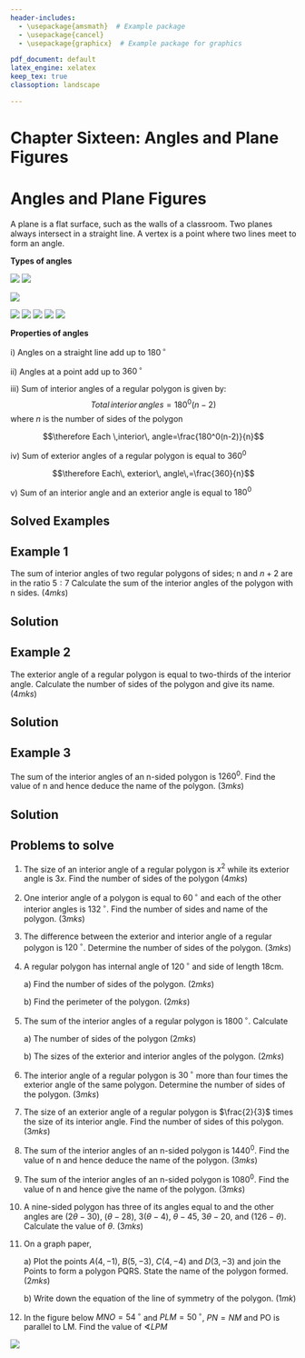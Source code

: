```yaml
---
header-includes:
  - \usepackage{amsmath}  # Example package
  - \usepackage{cancel}
  - \usepackage{graphicx}  # Example package for graphics

pdf_document: default
latex_engine: xelatex
keep_tex: true
classoption: landscape

---
```


# Chapter Sixteen: Angles and Plane Figures

# Angles and Plane Figures {.unnumbered}

A plane is a flat surface, such as the walls of a classroom. Two planes always intersect in a straight line. A vertex is a point where two lines meet to form an angle.

**Types of angles**

![](images/Cpt15_anglesa.png) ![](images/Cpt15_anglesb.png)

![](images/Cpt15_anglesc.png)

![](images/Cpt15_anglesd.png) ![](images/Cpt15_anglesd2.png) ![](images/Cpt15_anglese.png) ![](images/Cpt15_anglesf.png) ![](images/Cpt15_anglesg.png)

**Properties of angles**

i\) Angles on a straight line add up to $180\,^{\circ}$

ii\) Angles at a point add up to $360\,^{\circ}$

iii\) Sum of interior angles of a regular polygon is given by: $$Total \, interior \, angles
   =180^0(n-2)$$ where $n$ is the number of sides of the polygon

$$\therefore Each \,interior\, angle=\frac{180^0(n-2)}{n}$$

iv\) Sum of exterior angles of a regular polygon is equal to $360^0$

$$\therefore Each\, exterior\, angle\,=\frac{360}{n}$$

v\) Sum of an interior angle and an exterior angle is equal to $180^0$

## Solved Examples

::: {.callout-note collapse="false"}
# Example 1

The sum of interior angles of two regular polygons of sides; n and $n + 2$ are in the ratio $5:7$ Calculate the sum of the interior angles of the polygon with n sides. \hspace{0.5cm} $(4 mks)$
:::

::: {.callout-caution collapse="true"}
# Solution

```{=latex}
\begin{align}
1^{st}\,Polygon&=180^0(n-2)\\
2^{nd}\, Polygon&=180^0(n+2-2)\\ \frac{\cancel{180^0}(n-2)}{\cancel{180^0}n}&=\frac{5}{7}\\7n-14&=5n
\end{align}
```

```{=latex}
\begin{align}
\frac{\cancel{2}n}{\cancel{2}}&=\frac{\cancelto{7}{14}}{\cancel2}\\&=7\,sides\\
\therefore n\, sided \,polygon&=180^0(5)\\&=900^0
\end{align}
```
:::

::: {.callout-note collapse="false"}
# Example 2

The exterior angle of a regular polygon is equal to two-thirds of the interior angle. Calculate the number of sides of the polygon and give its name. $(4mks)$
:::

::: {.callout-caution collapse="true"}
# Solution

```{=latex}
\begin{align}
Sum\,Exterior\,angles&=360^0\\Sum \,interior\,angles&=180^0(n-2)\\
Exterior\,angle+Interior\,angle&=180^0\\If\, interior\, angle&=x^0,\\Exterior \,angle&=\frac{2}{3}x
\end{align}
```

```{=latex}
\begin{align}
x+\frac{2}{3}x&=180^0\\\frac{\cancel3}{\cancel5}\times \frac{\cancel5}{\cancel3}x&=\cancelto{36}{180^0}\times\frac{3}{\cancel5}\\&=36\times3\\\therefore interior\,angle\,&=108^0\\Exterior\, angle&=180^0-108^0\\\frac{360}{n}&=72\\n&=5;\, Pentagon
\end{align}
```
:::

::: {.callout-note collapse="false"}
## Example 3

The sum of the interior angles of an n-sided polygon is $1260^0$. Find the value of n and hence deduce the name of the polygon. $(3mks)$
:::

::: {.callout-caution collapse="true"}
## Solution

```{=latex}
\begin{align}
Sum\,interior\,angles&=180(n-2)\\180(n-2)&=1260^0\\n-2&=7\\n&=9;\,Nonagon
\end{align}
```
:::

::: {.callout-note collapse="false"}
## Problems to solve

1.  The size of an interior angle of a regular polygon is $x^2$ while its exterior angle is $3x$. Find the number of sides of the polygon  $(4mks)$

2.  One interior angle of a polygon is equal to $60\,^{\circ}$ and each of the other interior angles is $132\,^{\circ}$. Find the number of sides and name of the polygon.  $(3mks)$

3.  The difference between the exterior and interior angle of a regular polygon is $120\,^{\circ}$. Determine the number of sides of the polygon. \hspace{8.3cm} $(3mks)$

4.  A regular polygon has internal angle of $120\,^{\circ}$ and side of length 18cm.

    a\) Find the number of sides of the polygon. \hspace{6.5cm} $(2mks)$

    b\) Find the perimeter of the polygon. \hspace{7.5cm} $(2mks)$

5.  The sum of the interior angles of a regular polygon is $1800\,^{\circ}$. Calculate

    a\) The number of sides of the polygon \hspace{7.4cm} $(2mks)$

    b\) The sizes of the exterior and interior angles of the polygon. \hspace{3.3cm} $(2mks)$

6.  The interior angle of a regular polygon is $30\,^{\circ}$ more than four times the exterior angle of the same polygon. Determine the number of sides of the polygon. \hspace{4cm} $(3mks)$

7.  The size of an exterior angle of a regular polygon is $\frac{2}{3}$ times the size of its interior angle. Find the number of sides of this polygon. \hspace{8.2cm} $(3mks)$

8.  The sum of the interior angles of an n-sided polygon is $1440^0$. Find the value of n and hence deduce the name of the polygon. \hspace{9cm} $(3mks)$

9.  The sum of the interior angles of an n-sided polygon is $1080^0$. Find the value of n and hence give the name of the polygon. \hspace{10cm} $(3mks)$

10. A nine-sided polygon has three of its angles equal to and the other angles are $(2\theta - 30)$, $(\theta- 28)$, $3(\theta - 4)$, $\theta -45$, $3\theta-20$, and $(126 - \theta)$. Calculate the value of $\theta$. \hspace{4.2cm} $(3mks)$

11. On a graph paper,

    a\) Plot the points $A(4, -1)$, $B(5, -3)$, $C(4, -4)$ and $D(3, -3)$ and join the Points to form a polygon PQRS. State the name of the polygon formed. \hspace{4.5cm} $(2mks)$

    b\) Write down the equation of the line of symmetry of the polygon. \hspace{3.2cm}$(1mk)$

12. In the figure below $MNO =54\,^{\circ}$ and $PLM =50\,^{\circ}$, $PN = NM$ and PO is parallel to LM. Find the value of $\sphericalangle LPM$

![](images/trapezia.png)
:::
